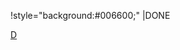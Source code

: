 <includeonly>!style="background:#006600;" |DONE</includeonly>
<noinclude>[[Category:en/Templates|D]]</noinclude>
